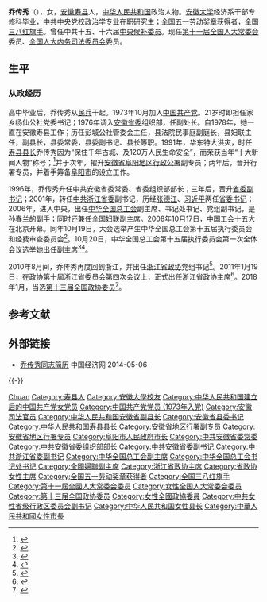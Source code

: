{{Infobox_officeholder
|name = 乔传秀
|image name =
|width = 
|now = 浙江省政协主席
|term_start = 2011年1月19日 
|term_end = 2018年1月29日
|predecessor = [[周國富|周國富]]
|successor = [[葛慧君|葛慧君]]
|sex = 女
|different name =
|party = {{CPC}}
|Native place = [[安徽省|安徽]][[壽縣|壽縣]]
|date of birth = {{birth year and age|1954|1}}
|place of birth = {{PRC}}[[安徽省|安徽]][[寿县|寿县]]
|date of death = 
|place of death = 
|spouse = 
|relatives = 
|educate = 
*[[安徽大学|安徽大学]]经济系干部专修科毕业
*[[中共中央党校|中共中央党校]]研究生学历
|past = 
*<span style="color: blue;">中共安徽省委组织部部长<br>(1996年 - 2001年)</span>
*<span style="color: blue;">中共中央委员会候补委员<br>(1997年9月 - 2007年10月)</span>
*<span style="color: blue;">中共安徽省委副书记<br>(1999年 - 2001年)</span>
*<span style="color: blue;">中共浙江省委副书记<br>(2001年 - 2006年)</span>
*<span style="color: blue;">中华全国总工会副主席<br>(2006年11月 - 2010年7月)</span>
*<span style="color: blue;">第十一届全国人大常委会委员<br>(2008年3月 - 2013年3月)</span>
*<span style="color: blue;">中共政协浙江省委员会党组书记<br>(2010年8月 - 2018年1月)</span>
*<span style="color: blue;">政协浙江省委员会主席<br>(2011年1月 - 2018年1月)</span>
|work =
}}

'''乔传秀'''（{{bd|1954年|1月||catIdx=Q乔}}），女，[[安徽|安徽]][[寿县|寿县]]人，[[中华人民共和国|中华人民共和国]]政治人物。[[安徽大学|安徽大学]]经济系干部专修科毕业，[[中共中央党校|中共中央党校]][[政治学|政治学]]专业在职研究生；[[全国五一劳动奖章|全国五一劳动奖章]]获得者，[[全国三八红旗手|全国三八红旗手]]。曾任中共十五、十六届[[中央候补委员|中央候补委员]]。现任[[第十一届全国人大常委会|第十一届全国人大常委会]]委员、[[全国人大内务司法委员会|全国人大内务司法委员会]]委员。

== 生平 ==
=== 从政经历 ===
高中毕业后，乔传秀从[[民兵|民兵]]干起。1973年10月加入[[中国共产党|中国共产党]]。21岁时即担任家乡杨仙公社党委书记；1976年调入[[安徽省委|安徽省委]]组织部，任副处长。自1978年，她一直在安徽寿县工作；历任彭城公社管委会主任，县法院民事庭副庭长，县妇联主任，副县长，县委常委，县委副书记、县长等职。1991年，华东特大洪灾，时任[[寿县|寿县]][[县长|县长]]乔传秀因为“保住千年古城、及120万人民生命安全”，而荣获当年“十大新闻人物”称号；<ref>{{Cite web|title=全总副主席乔传秀重返浙江|url=http://finance.ifeng.com/news/20100818/2527592.shtml|accessdate=|work=|archive-date=2019-06-02|archive-url=https://web.archive.org/web/20190602204319/http://finance.ifeng.com/news/20100818/2527592.shtml}}</ref>并于次年，擢升[[安徽省|安徽省]][[阜阳|阜阳地区行政公署]]副专员；两年后，晋升行署专员，并着手筹备[[阜阳市|阜阳市]]的设立工作。

1996年，乔传秀升任中共安徽省委常委、省委组织部部长；三年后，晋升[[省委书记|省委副书记]]；2001年，转任[[中共浙江省委|中共浙江省委]]副书记，历经[[张德江|张德江]]、[[习近平|习近平]]两任[[省委书记|省委书记]]；2006年，进入中央，出任[[中华全国总工会|中华全国总工会]]副主席、书记处书记、党组副书记，是[[孙春兰|孙春兰]]的副手；同时还兼任[[全国妇联|全国妇联]]副主席。2008年10月17日，中国工会十五大在北京开幕。同年10月19日，大会选举产生中华全国总工会第十五届执行委员会和经费审查委员会<ref>{{Cite book|title=中国工会章程简史 第2版|last=中华全国总工会组织部编|publisher=中国工人出版社|location=北京|year=2018.12|isbn=978-7-5008-7110-1|pages=125-126}}</ref>。10月20日，中华全国总工会第十五届执行委员会第一次全体会议选举她出任副主席<ref>{{Cite book|title=中国人物年鉴 2009|last=中国人物年鉴社|publisher=中国人物年鉴社|year=2009.12|pages=188}}</ref><ref>{{Cite book|title=中国工会十五大文件汇编|last=中国工会十五大文件组编|publisher=中国工人出版社|location=北京|year=2008.10|isbn=978-7-5008-4240-8|pages=144}}</ref>。

2010年8月间，乔传秀再度回到浙江，并出任[[浙江省政协|浙江省政协]]党组书记<ref>{{Cite web|title=乔传秀任浙江省政协党组书记|url=http://news.xinmin.cn/rollnews/2010/08/18/6358871.html|accessdate=|work=|archive-date=2016-03-04|archive-url=https://web.archive.org/web/20160304202534/http://news.xinmin.cn/rollnews/2010/08/18/6358871.html}}</ref>。2011年1月19日，在政协第十屆浙江省委员会第四次会议上，正式出任浙江省政协主席<ref>{{Cite web|title=乔传秀当选浙江省政协主席|url=http://news.xinhuanet.com/politics/2011-01/20/c_121002802.htm|accessdate=|work=|archive-date=2011-01-24|archive-url=https://web.archive.org/web/20110124064532/http://news.xinhuanet.com/politics/2011-01/20/c_121002802.htm}}</ref>。2018年1月，当选[[中国人民政治协商会议第十三届全国委员会委员名单|第十三届全国政协委员]]<ref>{{Cite web|url=http://sports.163.com/18/0126/06/D92BRKK400051C89.html|title=中国人民政治协商会议第十三届全国委员会委员名单|accessdate=2018-01-26|last=|work=网易|archive-url=https://web.archive.org/web/20180127143232/http://sports.163.com/18/0126/06/D92BRKK400051C89.html|archive-date=2018-01-27|dead-url=yes}}</ref>。

== 参考文献 ==
{{Reflist}}

== 外部链接 ==
* [http://district.ce.cn/newarea/sddy/201301/31/t20130131_24082995.shtml 乔传秀同志简历] {{Wayback|url=http://district.ce.cn/newarea/sddy/201301/31/t20130131_24082995.shtml |date=20190820131203 }} 中国经济网 2014-05-06

{{-}}
{{start box}}
{{s-par|prc-lcppcc}}
{{s-before|[[周国富|周国富]]}}
{{s-title|[[中国人民政治协商会议浙江省委员会|中国人民政治协商会议浙江省委员会]]主席|2011年1月－2018年1月}}
{{s-after|[[葛慧君|葛慧君]]}}
{{s-ppo|cpc}}
{{s-before|[[李金明|李金明]]}}
{{s-title|[[中国共产党浙江省委员会|中国共产党浙江省委员会]]专职副书记|2001年6月－2006年11月}}
{{s-after|[[夏宝龙|夏宝龙]]}}
{{s-before|[[王昭耀|王昭耀]]}}
{{s-title|[[中国共产党安徽省委员会|中国共产党安徽省委员会]]专职副书记|1999年12月－2001年6月}}
{{s-after|[[沈跃跃|沈跃跃]]}}
{{s-before|[[盧榮景|盧榮景]]}}
{{s-title|[[中国共产党安徽省委员会|中国共产党安徽省委员会]]组织部部长|1996年6月－2001年3月}}
{{s-after|[[朱成林|朱成林]]}}
{{end box}}

{{中华人民共和国浙江省正职领导人|nocat}}
{{中华全国总工会第十四届执行委员会}}
{{中华全国总工会第十五届执行委员会}}
{{中华全国妇女联合会第十届执行委员会}}

{{Authority control}}
{{DEFAULTSORT:Qiao喬}}
[[Category:乔姓|Chuan]]
[[Category:寿县人|Category:寿县人]]
[[Category:安徽大學校友|Category:安徽大學校友]]
[[Category:中华人民共和国建立后的中国共产党女党员|Category:中华人民共和国建立后的中国共产党女党员]]
[[Category:中国共产党党员_(1973年入党)|Category:中国共产党党员 (1973年入党)]]
[[Category:安徽司法官员|Category:安徽司法官员]]
[[Category:中华人民共和国安徽省副县长|Category:中华人民共和国安徽省副县长]]
[[Category:安徽省县委书记|Category:安徽省县委书记]]
[[Category:中华人民共和国寿县县长|Category:中华人民共和国寿县县长]]
[[Category:安徽省地区行署副专员|Category:安徽省地区行署副专员]]
[[Category:安徽省地区行署专员|Category:安徽省地区行署专员]]
[[Category:阜阳市人民政府市长|Category:阜阳市人民政府市长]]
[[Category:中共安徽省委常委|Category:中共安徽省委常委]]
[[Category:中共安徽省委组织部部长|Category:中共安徽省委组织部部长]]
[[Category:中共安徽省委副书记|Category:中共安徽省委副书记]]
[[Category:中共浙江省委副书记|Category:中共浙江省委副书记]]
[[Category:中华全国总工会副主席|Category:中华全国总工会副主席]]
[[Category:中华全国总工会书记处书记|Category:中华全国总工会书记处书记]]
[[Category:全國婦聯副主席|Category:全國婦聯副主席]]
[[Category:浙江省政协主席|Category:浙江省政协主席]]
[[Category:省政协女性主席|Category:省政协女性主席]]
[[Category:全国五一劳动奖章获得者|Category:全国五一劳动奖章获得者]]
[[Category:全国三八红旗手|Category:全国三八红旗手]]
[[Category:第十一屆全國人大常委会委员|Category:第十一屆全國人大常委会委员]]
[[Category:女性全国人大常委会委员|Category:女性全国人大常委会委员]]
[[Category:第十三届全国政协委员|Category:第十三届全国政协委员]]
[[Category:女性全國政協委員|Category:女性全國政協委員]]
[[Category:中共女性省级行政区委员会副书记|Category:中共女性省级行政区委员会副书记]]
[[Category:中华人民共和国女性县长|Category:中华人民共和国女性县长]]
[[Category:中華人民共和國女性市長|Category:中華人民共和國女性市長]]